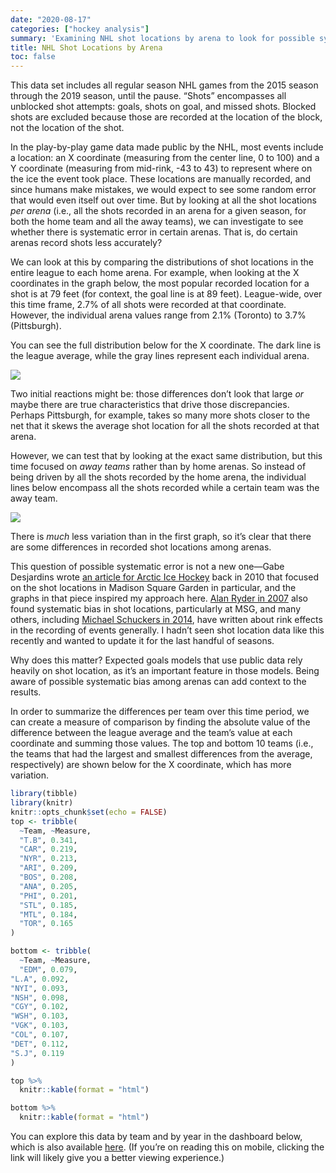 ```yaml
---
date: "2020-08-17"
categories: ["hockey analysis"]
summary: 'Examining NHL shot locations by arena to look for possible systematic error.'
title: NHL Shot Locations by Arena
toc: false
---
```


This data set includes all regular season NHL games from the 2015 season through the 2019 season, until the pause. "Shots" encompasses all unblocked shot attempts: goals, shots on goal, and missed shots. Blocked shots are excluded because those are recorded at the location of the block, not the location of the shot.

In the play-by-play game data made public by the NHL, most events include a location: an X coordinate (measuring from the center line, 0 to 100) and a Y coordinate (measuring from mid-rink, -43 to 43) to represent where on the ice the event took place. These locations are manually recorded, and since humans make mistakes, we would expect to see some random error that would even itself out over time. But by looking at all the shot locations *per arena* (i.e., all the shots recorded in an arena for a given season, for both the home team and all the away teams), we can investigate to see whether there is systematic error in certain arenas. That is, do certain arenas record shots less accurately?

We can look at this by comparing the distributions of shot locations in the entire league to each home arena. For example, when looking at the X coordinates in the graph below, the most popular recorded location for a shot is at 79 feet (for context, the goal line is at 89 feet). League-wide, over this time frame, 2.7% of all shots were recorded at that coordinate. However, the individual arena values range from 2.1% (Toronto) to 3.7% (Pittsburgh).

You can see the full distribution below for the X coordinate. The dark line is the league average, while the gray lines represent each individual arena.

![](home.png)

Two initial reactions might be: those differences don't look that large *or* maybe there are true characteristics that drive those discrepancies. Perhaps Pittsburgh, for example, takes so many more shots closer to the net that it skews the average shot location for all the shots recorded at that arena.

However, we can test that by looking at the exact same distribution, but this time focused on *away teams* rather than by home arenas. So instead of being driven by all the shots recorded by the home arena, the individual lines below encompass all the shots recorded while a certain team was the away team.

![](away.png)

There is *much* less variation than in the first graph, so it's clear that there are some differences in recorded shot locations among arenas.

This question of possible systematic error is not a new one---Gabe Desjardins wrote [an article for Arctic Ice Hockey](https://www.arcticicehockey.com/2010/10/18/1756880/clean-up-your-act-madison-square-garden) back in 2010 that focused on the shot locations in Madison Square Garden in particular, and the graphs in that piece inspired my approach here. [Alan Ryder in 2007](http://hockeyanalytics.com/Research_files/Product_Recall_for_Shot_Quality.pdf) also found systematic bias in shot locations, particularly at MSG, and many others, including [Michael Schuckers in 2014](https://arxiv.org/pdf/1412.1035.pdf), have written about rink effects in the recording of events generally. I hadn't seen shot location data like this recently and wanted to update it for the last handful of seasons.

Why does this matter? Expected goals models that use public data rely heavily on shot location, as it's an important feature in those models. Being aware of possible systematic bias among arenas can add context to the results.

In order to summarize the differences per team over this time period, we can create a measure of comparison by finding the absolute value of the difference between the league average and the team's value at each coordinate and summing those values. The top and bottom 10 teams (i.e., the teams that had the largest and smallest differences from the average, respectively) are shown below for the X coordinate, which has more variation.

```r
library(tibble)
library(knitr)
knitr::opts_chunk$set(echo = FALSE)
top <- tribble(
  ~Team, ~Measure,
  "T.B", 0.341,
  "CAR", 0.219,
  "NYR", 0.213,
  "ARI", 0.209,
  "BOS", 0.208,
  "ANA", 0.205,
  "PHI", 0.201,
  "STL", 0.185,
  "MTL", 0.184,
  "TOR", 0.165
)

bottom <- tribble(
  ~Team, ~Measure,
  "EDM", 0.079,
"L.A", 0.092,
"NYI", 0.093,
"NSH", 0.098,
"CGY", 0.102,
"WSH", 0.103,
"VGK", 0.103,
"COL", 0.107,
"DET", 0.112,
"S.J", 0.119
)

```

<div class = "row">
<div class = "col-md-6">
```r
top %>%
  knitr::kable(format = "html")
```
</div>
<div class = "col-md-6">
```r
bottom %>%
  knitr::kable(format = "html")
```
</div>
</div>

You can explore this data by team and by year in the dashboard below, which is also available [here](https://public.tableau.com/views/NHLShotLocationsbyArena/ShotLocations?:language=en&:display_count=y&:origin=viz_share_link). (If you're on reading this on mobile, clicking the link will likely give you a better viewing experience.)
